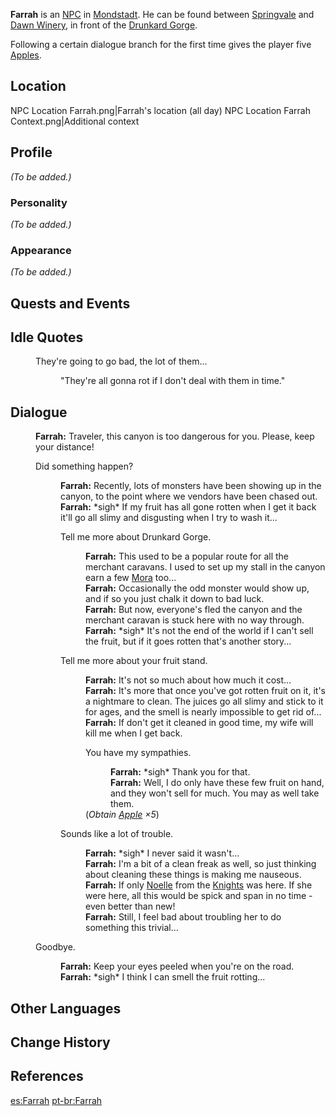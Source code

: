 {{Meta
<!-- Remove this template after adding the missing info -->
|missing_NPC_profile  = yes
}}
{{Character Infobox
|type             = NPC
|image            = NPC Farrah.png
|region           = Mondstadt
|title            = Fruit Vendor
|voiceEN          = [https://www.coryyee.com/ Cory Yee]<ref name="Cory Yee Website">Cory Yee: [https://www.coryyee.com/ EN VA's Website]</ref>
|dialoguereward   = {{Card|Apple|5}}
}}
'''Farrah''' is an [[NPC]] in [[Mondstadt]]. He can be found between [[Springvale]] and [[Dawn Winery]], in front of the [[Drunkard Gorge]].

Following a certain dialogue branch for the first time gives the player five [[Apple]]s.

==Location==
<gallery>
NPC Location Farrah.png|Farrah's location (all day)
NPC Location Farrah Context.png|Additional context
</gallery>

==Profile==
<!--detailed story/lore information goes here-->
''(To be added.)''

===Personality===
''(To be added.)''

===Appearance===
''(To be added.)''

==Quests and Events==
{{Quests and Events}}

==Idle Quotes==
{{Dialogue start}}
: {{DIcon|Idle}} They're going to go bad, the lot of them...
:: {{A|VO Farrah 01.ogg}} "They're all gonna rot if I don't deal with them in time."
{{Dialogue end}}

==Dialogue==
{{Dialogue start}}
:'''Farrah:''' Traveler, this canyon is too dangerous for you. Please, keep your distance!
:{{DIcon}} Did something happen?
::'''Farrah:''' Recently, lots of monsters have been showing up in the canyon, to the point where we vendors have been chased out.
::'''Farrah:''' *sigh* If my fruit has all gone rotten when I get it back it'll go all slimy and disgusting when I try to wash it...
::{{DIcon}} Tell me more about Drunkard Gorge.
:::'''Farrah:''' This used to be a popular route for all the merchant caravans. I used to set up my stall in the canyon earn a few [[Mora]] too...
:::'''Farrah:''' Occasionally the odd monster would show up, and if so you just chalk it down to bad luck.
:::'''Farrah:''' But now, everyone's fled the canyon and the merchant caravan is stuck here with no way through.
:::'''Farrah:''' *sigh* It's not the end of the world if I can't sell the fruit, but if it goes rotten that's another story...
::{{DIcon}} Tell me more about your fruit stand.
:::'''Farrah:''' It's not so much about how much it cost...
:::'''Farrah:''' It's more that once you've got rotten fruit on it, it's a nightmare to clean. The juices go all slimy and stick to it for ages, and the smell is nearly impossible to get rid of...
:::'''Farrah:''' If don't get it cleaned in good time, my wife will kill me when I get back.
:::{{DIcon|Reward}} You have my sympathies.
::::'''Farrah:''' *sigh* Thank you for that.
::::'''Farrah:''' Well, I do only have these few fruit on hand, and they won't sell for much. You may as well take them.
:::;(''Obtain [[Apple]] ×5'')
::{{DIcon}} Sounds like a lot of trouble.
:::'''Farrah:''' *sigh* I never said it wasn't...
:::'''Farrah:''' I'm a bit of a clean freak as well, so just thinking about cleaning these things is making me nauseous.
:::'''Farrah:''' If only [[Noelle]] from the [[Knights of Favonius|Knights]] was here. If she were here, all this would be spick and span in no time - even better than new!
:::'''Farrah:''' Still, I feel bad about troubling her to do something this trivial...
:{{DIcon}} Goodbye.
::'''Farrah:''' Keep your eyes peeled when you're on the road.
::'''Farrah:''' *sigh* I think I can smell the fruit rotting...
{{Dialogue end}}

==Other Languages==
{{Other Languages
|default_hidden = 1
|en      = Farrah
|zhs     = 法拉
|zhs_rm  = Fǎlā
|zht     = 法拉
|zht_rm  = Fǎlā
|ja      = ファオラ
|ja_rm   = Faora
|ko      = 파라
|ko_rm   = Para
|es      = Farrah
|fr      = Farah
|ru      = Фарра
|th      = Farrah
|vi      = Farrah
|de      = Farrah
|id      = Farrah
|pt      = Farrah
|tr      = Farrah
|it      = Farrah
}}

==Change History==
{{Change History|1.0}}

==References==
{{Reflist}}

[[es:Farrah]]
[[pt-br:Farrah]]